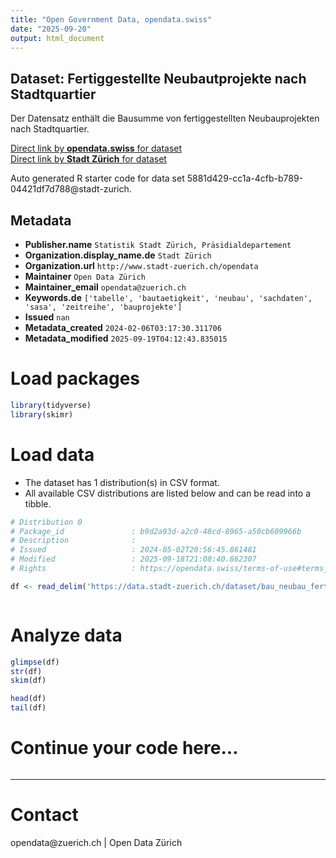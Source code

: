 ```yaml
---
title: "Open Government Data, opendata.swiss"
date: "2025-09-20"
output: html_document
---
```


## Dataset: Fertiggestellte Neubautprojekte nach Stadtquartier

Der Datensatz enthält die Bausumme von fertiggestellten Neubauprojekten nach Stadtquartier.

[Direct link by **opendata.swiss** for dataset](https://opendata.swiss/de/dataset/fertiggestellte-neubautprojekte-nach-stadtquartier-seit-20091)<br>
[Direct link by **Stadt Zürich** for dataset](https://data.stadt-zuerich.ch/dataset/bau_neubau_fertiggestellt_bausm_rinh_quartier_od5012)

Auto generated R starter code for data set 5881d429-cc1a-4cfb-b789-04421df7d788@stadt-zurich.

## Metadata

- **Publisher.name** `Statistik Stadt Zürich, Präsidialdepartement`
- **Organization.display_name.de** `Stadt Zürich`
- **Organization.url** `http://www.stadt-zuerich.ch/opendata`
- **Maintainer** `Open Data Zürich`
- **Maintainer_email** `opendata@zuerich.ch`
- **Keywords.de** `['tabelle', 'bautaetigkeit', 'neubau', 'sachdaten', 'sasa', 'zeitreihe', 'bauprojekte']`
- **Issued** `nan`
- **Metadata_created** `2024-02-06T03:17:30.311706`
- **Metadata_modified** `2025-09-19T04:12:43.835015`


# Load packages

```r

library(tidyverse)
library(skimr)

```

# Load data

-   The dataset has 1 distribution(s) in CSV format.
-   All available CSV distributions are listed below and can be read into a tibble.

```r

# Distribution 0
# Package_id               : b9d2a93d-a2c0-48cd-8965-a50cb609966b
# Description              : 
# Issued                   : 2024-05-02T20:56:45.861481
# Modified                 : 2025-09-18T21:08:40.862307
# Rights                   : https://opendata.swiss/terms-of-use#terms_open

df <- read_delim('https://data.stadt-zuerich.ch/dataset/bau_neubau_fertiggestellt_bausm_rinh_quartier_od5012/download/BAU501OD5012.csv')



```

# Analyze data

```r

glimpse(df)
str(df)
skim(df)

head(df)
tail(df)

```

# Continue your code here...

```r

```

------------------------------------------------------------------------

# Contact

opendata@zuerich.ch | Open Data Zürich
